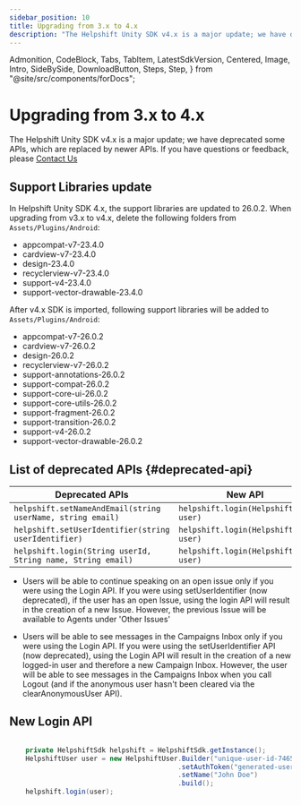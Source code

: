 ```yaml
---
sidebar_position: 10
title: Upgrading from 3.x to 4.x
description: "The Helpshift Unity SDK v4.x is a major update; we have deprecated some APIs, which are replaced by newer APIs.If you have questions or feedback, please Contact Us"
---
```


  Admonition,
  CodeBlock,
  Tabs,
  TabItem,
  LatestSdkVersion,
  Centered,
  Image,
  Intro,
  SideBySide,
  DownloadButton,
  Steps,
  Step,
} from "@site/src/components/forDocs";

# Upgrading from 3.x to 4.x

<Intro>

The Helpshift Unity SDK v4.x is a major update; we have deprecated some APIs, which are replaced by newer APIs.
If you have questions or feedback, please <a href="https://support.helpshift.com/kb/contact/" target="_blank">Contact Us</a>

</Intro>

## Support Libraries update

In Helpshift Unity SDK 4.x, the support libraries are updated to 26.0.2. When upgrading from v3.x to v4.x, delete the following folders from `Assets/Plugins/Android`:

- appcompat-v7-23.4.0
- cardview-v7-23.4.0
- design-23.4.0
- recyclerview-v7-23.4.0
- support-v4-23.4.0
- support-vector-drawable-23.4.0

After v4.x SDK is imported, following support libraries will be added to `Assets/Plugins/Android`:

- appcompat-v7-26.0.2
- cardview-v7-26.0.2
- design-26.0.2
- recyclerview-v7-26.0.2
- support-annotations-26.0.2
- support-compat-26.0.2
- support-core-ui-26.0.2
- support-core-utils-26.0.2
- support-fragment-26.0.2
- support-transition-26.0.2
- support-v4-26.0.2
- support-vector-drawable-26.0.2

## List of deprecated APIs {#deprecated-api}

| Deprecated APIs                                             | New API                               |
| ----------------------------------------------------------- | ------------------------------------- |
| `helpshift.setNameAndEmail(string userName, string email)`  | `helpshift.login(HelpshiftUser user)` |
| `helpshift.setUserIdentifier(string userIdentifier)`        | `helpshift.login(HelpshiftUser user)` |
| `helpshift.login(String userId, String name, String email)` | `helpshift.login(HelpshiftUser user)` |

<Admonition type="info" title="Note">

- Users will be able to continue speaking on an open issue only if you were using the Login API. If you were using setUserIdentifier (now deprecated), if the user has an open Issue, using the login API will result in the creation of a new Issue. However, the previous Issue will be available to Agents under 'Other Issues'

- Users will be able to see messages in the Campaigns Inbox only if you were using the Login API. If you were using the setUserIdentifier API (now deprecated), using the Login API will result in the creation of a new logged-in user and therefore a new Campaign Inbox. However, the user will be able to see messages in the Campaigns Inbox when you call Logout (and if the anonymous user hasn't been cleared via the clearAnonymousUser API).

</Admonition>

## New Login API

```csharp

    private HelpshiftSdk helpshift = HelpshiftSdk.getInstance();
    HelpshiftUser user = new HelpshiftUser.Builder("unique-user-id-746501", "john.doe@app.com")
                                          .setAuthToken("generated-user-authentication-token")
                                          .setName("John Doe")
                                          .build();
    helpshift.login(user);
```
